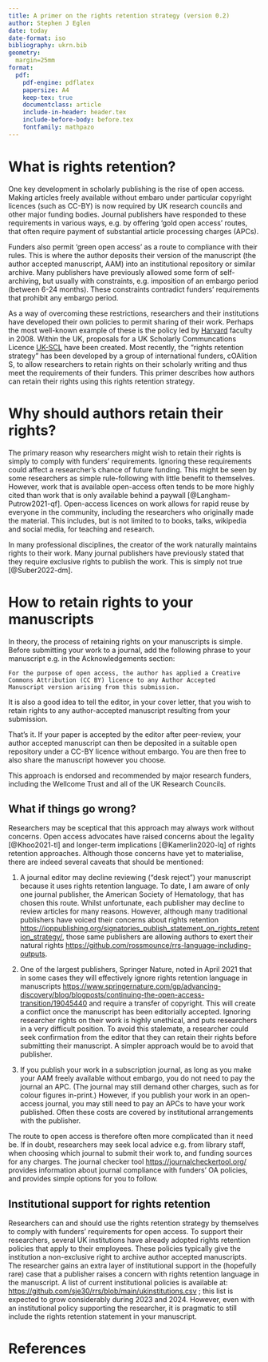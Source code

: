 ```yaml
---
title: A primer on the rights retention strategy (version 0.2)
author: Stephen J Eglen
date: today
date-format: iso
bibliography: ukrn.bib
geometry:
  margin=25mm
format:
  pdf:
    pdf-engine: pdflatex
    papersize: A4
    keep-tex: true
    documentclass: article
    include-in-header: header.tex
    include-before-body: before.tex
    fontfamily: mathpazo
---
```


# What is rights retention?
 

One key development in scholarly publishing is the rise of open
access.  Making articles freely available without embaro under particular copyright
licences (such as CC-BY) is now required by UK research councils and
other major funding bodies.  Journal publishers have responded to these
requirements in various ways, e.g. by offering 'gold open access'
routes, that often require payment of substantial article processing
charges (APCs).

Funders also permit 'green open access' as a route to compliance with
their rules.  This is where the author deposits their version of the
manuscript (the author accepted manuscript, AAM) into an institutional
repository or similar archive.  Many publishers have previously
allowed some form of self-archiving, but usually with constraints,
e.g. imposition of an embargo period (between 6-24 months).  These
constraints contradict funders' requirements that prohibit any embargo period.

As a way of overcoming these restrictions, researchers and their
institutions have developed their own policies to permit sharing of
their work.  Perhaps the most well-known example of these is the
policy led by [Harvard](https://osc.hul.harvard.edu/policies/) faculty
in 2008.  Within the UK, proposals for a UK Scholarly Communcations
Licence [UK-SCL](https://ukscl.ac.uk/) have been created.  Most
recently, the "rights retention strategy" has been developed by a
group of international funders, cOAlition S, to allow researchers to
retain rights on their scholarly writing and thus meet the
requirements of their funders.  This primer describes how authors can
retain their rights using this rights retention strategy.


# Why should authors retain their rights?

The primary reason why researchers might wish to retain their rights
is simply to comply with funders' requirements.  Ignoring these
requirements could affect a researcher's chance of future funding.
This might be seen by some researchers as simple rule-following with
little benefit to themselves.  However, work that is available
open-access often tends to be more highly cited than work that is only
available behind a paywall [@Langham-Putrow2021-qf].  Open-access
licences on work allows for rapid reuse by everyone in the community,
including the researchers who originally made the material.  This
includes, but is not limited to to books, talks, wikipedia and social
media, for teaching and research.

In many professional disciplines, the creator of the work naturally
maintains rights to their work.  Many journal publishers have
previously stated that they require exclusive rights to publish the
work.  This is simply not true [@Suber2022-dm].

# How to retain rights to your manuscripts

In theory, the process of retaining rights on your manuscripts is
simple.  Before submitting your work to a journal, add the following
phrase to your manuscript e.g. in the Acknowledgements
section:

    For the purpose of open access, the author has applied a Creative
	Commons Attribution (CC BY) licence to any Author Accepted
	Manuscript version arising from this submission.

It is also a good idea to tell the editor, in your cover letter, that
you wish to retain rights to any author-accepted manuscript resulting
from your submission.

That's it.  If your paper is accepted by the editor after peer-review,
your author accepted manuscript can then be deposited in a suitable
open repository under a CC-BY licence without embargo.  You are then
free to also share the manuscript however you choose.

This approach is endorsed and recommended by major research funders,
including the Wellcome Trust and all of the UK Research Councils.

## What if things go wrong?

Researchers may be sceptical that this approach may always work
without concerns.  Open access advocates have raised concerns about
the legality [@Khoo2021-tl] and longer-term implications
[@Kamerlin2020-lq] of rights retention approaches.  Although those
concerns have yet to materialise, there are indeed several caveats
that should be mentioned:

1. A journal editor may decline reviewing ("desk reject") your
   manuscript because it uses rights retention language.  To date, I
   am aware of only one journal publisher, the American Society of
   Hematology, that has chosen this route.  Whilst unfortunate, each
   publisher may decline to review articles for many reasons.
   However, although many traditional publishers have voiced their
   concerns about rights retention
   <https://ioppublishing.org/signatories_publish_statement_on_rights_retention_strategy/>,
   those same publishers are allowing authors to exert their natural
   rights
   <https://github.com/rossmounce/rrs-language-including-outputs>.

2. One of the largest publishers, Springer Nature, noted in April 2021
   that in some cases they will effectively ignore rights retention
   language in manuscripts
   <https://www.springernature.com/gp/advancing-discovery/blog/blogposts/continuing-the-open-access-transition/19045440>
   and require a transfer of copyright.  This will create a conflict
   once the manuscript has been editorially accepted.  Ignoring
   researcher rights on their work is highly unethical, and puts
   researchers in a very difficult position.  To avoid this stalemate,
   a researcher could seek confirmation from the editor that they can
   retain their rights before submitting their manuscript.  A simpler
   approach would be to avoid that publisher.
   
3. If you publish your work in a subscription journal, as long as you
   make your AAM freely available without embargo, you do not need to
   pay the journal an APC.  (The journal may still demand other
   charges, such as for colour figures in-print.)  However, if you
   publish your work in an open-access journal, you may still need to
   pay an APCs to have your work published.  Often these costs are
   covered by institutional arrangements with the publisher.

The route to open access is therefore often more complicated than it
need be.  If in doubt, researchers may seek local advice e.g. from
library staff, when choosing which journal to submit their work to,
and funding sources for any charges. The journal checker tool
<https://journalcheckertool.org/> provides information about journal
compliance with funders' OA policies, and provides simple options for
you to follow.


## Institutional support for rights retention

Researchers can and should use the rights retention strategy by
themselves to comply with funders' requirements for open access.  To
support their researchers, several UK institutions have already
adopted rights retention policies that apply to their employees.
These policies typically give the institution a non-exclusive right to
archive author accepted manuscripts.  The researcher gains an extra
layer of institutional support in the (hopefully rare) case that a
publisher raises a concern with rights retention language in the
manuscript.  A list of current institutional policies is available at:
<https://github.com/sje30/rrs/blob/main/ukinstitutions.csv> ; this
list is expected to grow considerably during 2023 and 2024.  However,
even with an institutional policy supporting the researcher, it is
pragmatic to still include the rights retention statement in your manuscript.



<!-- (setq reftex-default-bibliography '("ukrn.bib")) -->

<!-- 

(quarto-mode-bibliography-entry)
(setq reftex-cite-format "@%l")
-->

# References

::: {#refs}
:::
